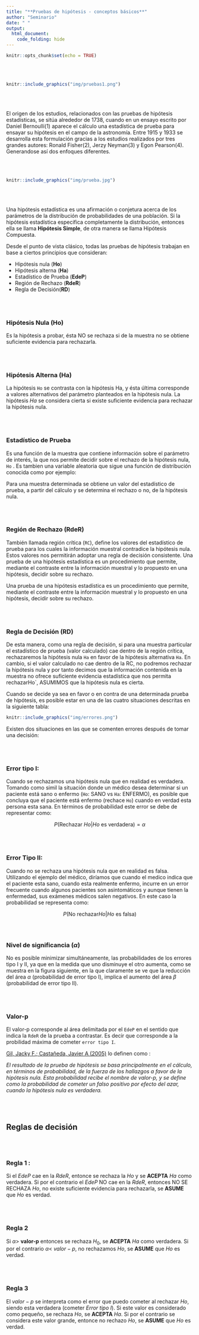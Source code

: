 ```yaml
---
title: "**Pruebas de hipótesis - conceptos básicos**"
author: "Seminario"
date: " "
output: 
  html_document:
    code_folding: hide
---
```


```r
knitr::opts_chunk$set(echo = TRUE)
```

<br/><br/>


```r
knitr::include_graphics("img/pruebas1.png")
```

<br/><br/>

El origen de los estudios, relacionados con las pruebas de hipótesis estadísticas, se sitúa alrededor de 1738, cuando en un ensayo escrito por Daniel Bernoulli(1) aparece el cálculo una estadística de prueba para ensayar su hipótesis en el campo de la astronomía. Entre 1915 y 1933 se desarrolla esta formulación gracias a los estudios realizados por tres grandes autores: Ronald Fisher(2), Jerzy Neyman(3) y Egon Pearson(4). Generandose así dos enfoques diferentes.

<br/><br/>

```r
knitr::include_graphics("img/prueba.jpg")
```
<br/><br/>

Una hipótesis estadística es una afirmación o conjetura acerca de los parámetros de la distribución de probabilidades de una población. Si la hipótesis estadística especifica completamente la distribución, entonces ella se llama **Hipótesis Simple**, de otra manera se llama Hipótesis Compuesta. 

Desde el punto de vista clásico, todas las pruebas de hipótesis trabajan en base a ciertos principios que consideran:

* Hipótesis nula (**Ho**)
* Hipótesis alterna (**Ha**)
* Estadístico de Prueba (**EdeP**)
* Región de Rechazo (**RdeR**)
* Regla de Decisión(**RD**)


<br/><br/>


### **Hipótesis Nula (Ho)** 

Es la hipótesis a probar, ésta NO se rechaza si de la muestra no se obtiene suficiente evidencia para rechazarla.

<br/><br/>

### **Hipótesis Alterna (Ha)** 

La hipótesis `Ho` se contrasta con la hipótesis Ha, y ésta última corresponde a valores alternativos del parámetro planteados en la hipótesis nula. La hipótesis $Ha$ se considera cierta si existe suficiente evidencia para rechazar la hipótesis nula.

<br/><br/>

### **Estadístico de Prueba**  

Es una función de la muestra que contiene información sobre el parámetro de interés, la que nos permite decidir sobre el rechazo de la hipótesis nula, `Ho` . Es tambien una variable aleatoria que sigue una función de distribución conocida como por ejemplo:

Para una muestra determinada se obtiene un valor del estadístico de prueba, a partir del cálculo y se determina el rechazo o no, de la hipótesis nula.

<br/><br/>

### **Región de Rechazo (RdeR)**  

También llamada región crítica (`RC`), define los valores del estadístico de prueba para los cuales la información muestral contradice la hipótesis nula. Estos valores nos permitirán adoptar una regla de decisión consistente. Una prueba de una hipótesis estadística es un procedimiento que permite, mediante el contraste entre la información muestral y lo propuesto en una hipótesis, decidir sobre
su rechazo. 

Una prueba de una hipótesis estadística es un procedimiento que permite, mediante el contraste entre la información muestral y lo propuesto en una hipótesis, decidir sobre
su rechazo. 

<br/><br/>

### **Regla de Decisión (RD)**  

De esta manera, como una regla de decisión, si para una muestra particular el estadístico de prueba (valor calculado) cae dentro de la región crítica, rechazaremos la hipótesis nula `Ha` en favor de la hipótesis alternativa `Ha`. En cambio, si el valor calculado no cae dentro de la RC, no podremos rechazar la hipótesis nula y por tanto decimos que la información contenida en la muestra no ofrece suficiente evidencia estadística que nos permita rechazar` `Ho`, ASUMIMOS que la hipótesis nula es cierta. 

Cuando se decide ya sea en favor o en contra de una determinada prueba de hipótesis, es posible estar en una de las cuatro situaciones descritas en la siguiente tabla:



```r
knitr::include_graphics("img/errores.png")
```


Existen dos situaciones en las que se comenten errores después de tomar una decisión:

<br/><br/>

### **Error tipo I**: 

Cuando se rechazamos una hipótesis nula que en realidad es verdadera. Tomando como simil la situación donde un médico desea determinar si un paciente está sano o enfermo (`Ho`: SANO vs `Ha`: ENFERMO), es posible que concluya que el paciente está enfermo (rechace `Ho`) cuando en verdad esta persona esta sana. En términos de probabilidad este error se debe de representar como:

$$P(\text{Rechazar } Ho | Ho \text{ es verdadera})= \alpha$$

<br/><br/>

### **Error Tipo II**: 

Cuando no se rechaza una hipótesis nula que en realidad es falsa. Utilizando el ejemplo del médico, diríamos que cuando el medico indica que el paciente esta sano, cuando esta realmente enfermo, incurre en un error frecuente cuando algunos pacientes son asintomáticos y aunque tienen la enfermedad, sus exámenes médicos salen negativos. En este caso la probabilidad se representa como:

$$P(\text{No rechazar} Ho | Ho \text{ es falsa}) $$
<br/><br/>

### **Nivel de significancia ($\alpha$)**  

No es posible minimizar simultáneamente, las probabilidades de los errores tipo I y II, ya que en la medida que uno disminuye el otro aumenta, como se muestra en la figura siguiente, en la que claramente se ve que la reducción del área $\alpha$ (probabilidad de error tipo I), implica el aumento del área $\beta$ (probabilidad de error tipo II).


<br/><br/>


### **Valor-p** 

El valor-p corresponde al área delimitada por el `EdeP` en el sentido que indica la `RdeR` de la prueba a contrastar. Es decir que corresponde a la probilidad  máxima de cometer `error tipo I`.

[Gil, Jacky F.; Castañeda, Javier A (2005)](https://www.redalyc.org/pdf/806/80634308.pdf) lo definen como :

*El resultado de la prueba de hipótesis se basa principalmente en el cálculo, en términos de probabilidad, de la fuerza de los hallazgos a favor de la hipótesis nula. Esta probabilidad recibe el nombre de valor-p, y se define como la probabilidad de cometer un falso positivo por efecto del azar, cuando la hipótesis nula es verdadera.*

<br/><br/>

## **Reglas de decisión**

<br/><br/>

### **Regla 1** : 

Si el $EdeP$ cae en la $RdeR$, entonce se rechaza la $Ho$ y se **ACEPTA** $Ha$ como verdadera. Si por el contrario el $EdeP$ NO cae en la $RdeR$, entonces NO SE RECHAZA $Ho$, no existe suficiente evidencia para rechazarla, se **ASUME** que $Ho$ es verdad.

<br/><br/>

### **Regla 2** 

Si $\alpha >$ **valor-p** entonces se rechaza $H_{0}$, se **ACEPTA** $Ha$ como verdadera. Si por el contrario $\alpha <$ $valor-p$, no rechazamos $Ho$, se **ASUME** 	que $Ho$ es verdad. 


<br/><br/>

### **Regla 3**

El $valor-p$ se interpreta como el error que puedo cometer al rechazar $Ho$, siendo esta verdadera (cometer $Error$ $tipo$ $I$). Si este valor es considerado como pequeño, se rechaza $Ho$, se **ACEPTA** $Ha$. Si por el contrario se considera este valor grande, entonce no rechazo $Ho$, se **ASUME**  que $Ho$ es verdad.





